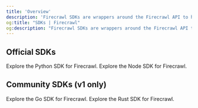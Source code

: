 ```yaml
---
title: 'Overview'
description: 'Firecrawl SDKs are wrappers around the Firecrawl API to help you easily extract data from websites.'
og:title: "SDKs | Firecrawl"
og:description: "Firecrawl SDKs are wrappers around the Firecrawl API to help you easily extract data from websites."
---
```


## Official SDKs
<CardGroup cols={2}>
  <Card title="Python SDK" icon="python" href="python">
    Explore the Python SDK for Firecrawl.
  </Card>
  <Card title="Node SDK" icon="node" href="node">
    Explore the Node SDK for Firecrawl.
  </Card>

</CardGroup>

## Community SDKs (v1 only)
<CardGroup cols={2}>
  <Card title="Go SDK" icon="golang" href="go">
    Explore the Go SDK for Firecrawl.
  </Card>
  <Card title="Rust SDK" icon="rust" href="rust">
    Explore the Rust SDK for Firecrawl.
  </Card>
</CardGroup>
